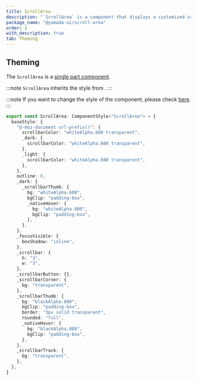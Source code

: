 ```yaml
---
title: ScrollArea
description: "`ScrollArea` is a component that displays a customized scrollbar."
package_name: "@yamada-ui/scroll-area"
order: 2
with_description: true
tab: Theming
---
```


## Theming

The `ScrollArea` is a [single part component](/styled-system/theming/component-styles#single-part-components).

:::note
`ScrollArea` inherits the style from .
:::

:::note
If you want to change the style of the component, please check [here](/styled-system/theming/customize-theme#changing-the-style-of-components).
:::

```ts
export const ScrollArea: ComponentStyle<"ScrollArea"> = {
  baseStyle: {
    "@-moz-document url-prefix()": {
      scrollbarColor: "whiteAlpha.600 transparent",
      _dark: {
        scrollbarColor: "whiteAlpha.600 transparent",
      },
      _light: {
        scrollbarColor: "whiteAlpha.600 transparent",
      },
    },
    outline: 0,
    _dark: {
      _scrollbarThumb: {
        bg: "whiteAlpha.600",
        bgClip: "padding-box",
        _nativeHover: {
          bg: "whiteAlpha.800",
          bgClip: "padding-box",
        },
      },
    },
    _focusVisible: {
      boxShadow: "inline",
    },
    _scrollbar: {
      h: "3",
      w: "3",
    },
    _scrollbarButton: {},
    _scrollbarCorner: {
      bg: "transparent",
    },
    _scrollbarThumb: {
      bg: "blackAlpha.600",
      bgClip: "padding-box",
      border: "3px solid transparent",
      rounded: "full",
      _nativeHover: {
        bg: "blackAlpha.800",
        bgClip: "padding-box",
      },
    },
    _scrollbarTrack: {
      bg: "transparent",
    },
  },
}
```
